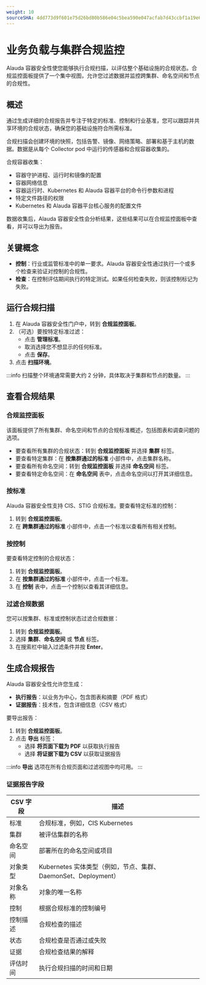 ```yaml
---
weight: 10
sourceSHA: 4dd773d9f601e75d26bd80b586e04c5bea590e047acfab7d43ccbf1a19e6b99d
---
```


# 业务负载与集群合规监控

Alauda 容器安全性使您能够执行合规扫描，以评估整个基础设施的合规状态。合规监控面板提供了一个集中视图，允许您过滤数据并监控跨集群、命名空间和节点的合规性。

## 概述

通过生成详细的合规报告并专注于特定的标准、控制和行业基准，您可以跟踪并共享环境的合规状态，确保您的基础设施符合所需标准。

合规扫描会创建环境的快照，包括告警、镜像、网络策略、部署和基于主机的数据。数据是从每个 Collector pod 中运行的传感器和合规容器收集的。

合规容器收集：

- 容器守护进程、运行时和镜像的配置
- 容器网络信息
- 容器运行时、Kubernetes 和 Alauda 容器平台的命令行参数和进程
- 特定文件路径的权限
- Kubernetes 和 Alauda 容器平台核心服务的配置文件

数据收集后，Alauda 容器安全性会分析结果，这些结果可以在合规监控面板中查看，并可以导出为报告。

## 关键概念

- **控制**：行业或监管标准中的单一要求。Alauda 容器安全性通过执行一个或多个检查来验证对控制的合规性。
- **检查**：在控制评估期间执行的特定测试。如果任何检查失败，则该控制标记为失败。

## 运行合规扫描

1. 在 Alauda 容器安全性门户中，转到 **合规监控面板**。
2. （可选）要按特定标准过滤：
   - 点击 **管理标准**。
   - 取消选择您不想显示的任何标准。
   - 点击 **保存**。
3. 点击 **扫描环境**。

:::info
扫描整个环境通常需要大约 2 分钟，具体取决于集群和节点的数量。
:::

## 查看合规结果

### 合规监控面板

该面板提供了所有集群、命名空间和节点的合规标准概述，包括图表和调查问题的选项。

- 要查看所有集群的合规状态：转到 **合规监控面板** 并选择 **集群** 标签。
- 要查看特定集群：在 **按集群通过的标准** 小部件中，点击集群名称。
- 要查看所有命名空间：转到 **合规监控面板** 并选择 **命名空间** 标签。
- 要查看特定命名空间：在 **命名空间** 表中，点击命名空间以打开其详细信息。

### 按标准

Alauda 容器安全性支持 CIS、STIG 合规标准。要查看特定标准的控制：

1. 转到 **合规监控面板**。
2. 在 **跨集群通过的标准** 小部件中，点击一个标准以查看所有相关控制。

### 按控制

要查看特定控制的合规状态：

1. 转到 **合规监控面板**。
2. 在 **按集群通过的标准** 小部件中，点击一个标准。
3. 在 **控制** 表中，点击一个控制以查看其详细信息。

### 过滤合规数据

您可以按集群、标准或控制状态过滤合规数据：

1. 转到 **合规监控面板**。
2. 选择 **集群**、**命名空间** 或 **节点** 标签。
3. 在搜索栏中输入过滤条件并按 **Enter**。

## 生成合规报告

Alauda 容器安全性允许您生成：

- **执行报告**：以业务为中心，包含图表和摘要（PDF 格式）
- **证据报告**：技术性，包含详细信息（CSV 格式）

要导出报告：

1. 转到 **合规监控面板**。
2. 点击 **导出** 标签：
   - 选择 **将页面下载为 PDF** 以获取执行报告
   - 选择 **将证据下载为 CSV** 以获取证据报告

:::info
**导出** 选项在所有合规页面和过滤视图中均可用。
:::

### 证据报告字段

| CSV 字段           | 描述                                                               |
| ------------------- | ------------------------------------------------------------------ |
| 标准                | 合规标准，例如，CIS Kubernetes                                     |
| 集群                | 被评估集群的名称                                                  |
| 命名空间            | 部署所在的命名空间或项目                                          |
| 对象类型            | Kubernetes 实体类型（例如，节点、集群、DaemonSet、Deployment）   |
| 对象名称            | 对象的唯一名称                                                    |
| 控制                | 根据合规标准的控制编号                                            |
| 控制描述            | 合规检查的描述                                                    |
| 状态                | 合规检查是否通过或失败                                            |
| 证据                | 合规检查结果的解释                                              |
| 评估时间            | 执行合规扫描的时间和日期                                          |
